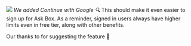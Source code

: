 
![](https://res.cloudinary.com/dltbv060k/image/upload/v1742050491/05-01_xklmmj.png)
_We added Continue with Google 🔍_ This should make it even easier to sign up for Ask Box. As a reminder, signed in users always have higher limits even in free tier, along with other benefits.

Our thanks to <ReleaseUser name="hai"/> for suggesting the feature 🙇
